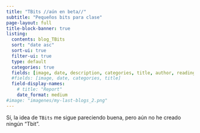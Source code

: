 ```yaml
---
title: "TBits //aún en beta//"
subtitle: "Pequeños bits para clase"
page-layout: full
title-block-banner: true
listing:
  contents: blog_TBits
  sort: "date asc"
  sort-ui: true
  filter-ui: true
  type: default
  categories: true
  fields: [image, date, description, categories, title, author, reading-time]
  #fields: [image, date, categories, title]
  field-display-names:
    # title: "Report"
    date_format: medium
#image: "imagenes/my-last-blogs_2.png"
---
```


Sí, la idea de `TBits` me sigue pareciendo buena, pero aún no he creado ningún "Tbit".
